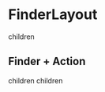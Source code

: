 

<Meta title="Finder/FinderLayout" component={FinderLayout}/>

# FinderLayout

<Props of={FinderLayout} />

<Preview>
    <Story name="Single finder">
        <FinderLayout parents={[{title: "GrandParent"}, {title: "Parent"}]}>
            children
        </FinderLayout>
    </Story>
</Preview>

## Finder + Action

<Preview>
    <Story name="Finder + Action">
        <React.Fragment>
            <FinderLayout expanded={false} parents={[{title: "GrandParent"}, {title: "Parent"}]}>
                children
            </FinderLayout>
            <FinderLayout backgroundColor="#ccc" expanded={false} title="Action">
                children
            </FinderLayout>
        </React.Fragment>
    </Story>
</Preview>